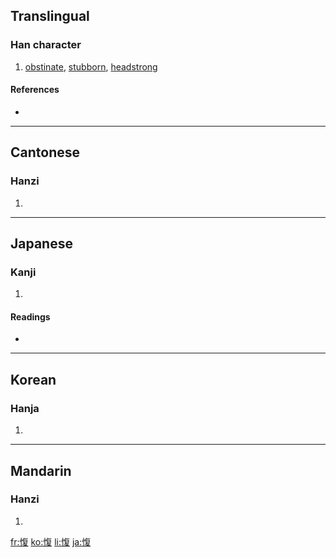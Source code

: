 ==Translingual==

===Han character===
{{Han char|rn=61|rad=心|as=09|sn=12|four=9804<sub>7</sub>|canj=心人日水 (POAE)}}

# [[obstinate]], [[stubborn]], [[headstrong]]

====References====
* {{Han ref|kx=0394.210|dkj=10920|dj=0730.270|hdz=42329.060|uh=610E|ud=24846|bh=B470|bd=46192}}

----

==Cantonese==

===Hanzi===
{{yue-hanzi|jyut=|y=bik1}}

# {{defn|Cantonese}}

----

==Japanese==

===Kanji===
{{ja-kanji|grade=|rs=心09}}

# {{defn|Japanese}}

====Readings====
* {{ja-readings|on=[[ひょく]] (hyoku), [[ひき]] (hiki), [[ふく]] (fuku)|kun=[[もとる]] (motoru)}}

----

==Korean==

===Hanja===
{{ko-hanja|hangeul=퍅|eumhun=|rv=pyak|mr=p'yak|y=phyak}}

# {{defn|Korean}}

----

==Mandarin==

===Hanzi===
{{cmn-hanzi|pin=[[bì]] ([[bi4]])|wg=pi<sup>4</sup>}}

# {{defn|Mandarin}}

[[fr:愎]]
[[ko:愎]]
[[li:愎]]
[[ja:愎]]